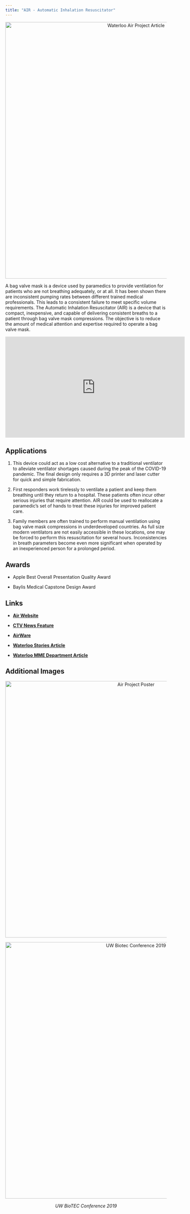 ```yaml
---
title: "AIR - Automatic Inhalation Resuscitator"
---
```


::: {style="text-align: center;"}
<a href="https://uwaterloo.ca/news/students-build-ventilator-could-be-used-covid-19-response" target="_blank"> <img src="images/Waterloo Website Article.PNG" alt="Waterloo Air Project Article" width="800"/> </a>
:::

A bag valve mask is a device used by paramedics to provide ventilation for patients who are not breathing adequately, or at all. It has been shown there are inconsistent pumping rates between different trained medical professionals. This leads to a consistent failure to meet specific volume requirements. The Automatic Inhalation Resuscitator (AIR) is a device that is compact, inexpensive, and capable of delivering consistent breaths to a patient through bag valve mask compressions. The objective is to reduce the amount of medical attention and expertise required to operate a bag valve mask.

```{=html}
<iframe width="560" height="315" src="https://www.youtube.com/embed/Q-ippT9bnYs" title="
AIR: An Inexpensive Mechanical Ventilator Alternative" frameborder="0" allow="accelerometer; autoplay; clipboard-write; encrypted-media; gyroscope; picture-in-picture" allowfullscreen>
```

</iframe>

## Applications

1.  This device could act as a low cost alternative to a traditional ventilator to alleviate ventilator shortages caused during the peak of the COVID-19 pandemic. The final design only requires a 3D printer and laser cutter for quick and simple fabrication.

2.  First responders work tirelessly to ventilate a patient and keep them breathing until they return to a hospital. These patients often incur other serious injuries that require attention. AIR could be used to reallocate a paramedic's set of hands to treat these injuries for improved patient care.

3.  Family members are often trained to perform manual ventilation using bag valve mask compressions in underdeveloped countries. As full size modern ventilators are not easily accessible in these locations, one may be forced to perform this resuscitation for several hours. Inconsistencies in breath parameters become even more significant when operated by an inexperienced person for a prolonged period.

## Awards

-   Apple Best Overall Presentation Quality Award

-   Baylis Medical Capstone Design Award

## Links

-   [**Air Website**](https://the-air-project.github.io/)

-   [**CTV News Feature**](https://www.youtube.com/watch?v=ibWi_oXtrwI)

-   [**AirWare**](https://github.com/The-AIR-Project/airware)

-   [**Waterloo Stories Article**](https://uwaterloo.ca/news/students-build-ventilator-could-be-used-covid-19-response)

-   [**Waterloo MME Department Article**](https://uwaterloo.ca/mechanical-mechatronics-engineering/news/mme-student-capstone-team-featured-ctv-news-their?fbclid=IwAR2pb95tR8LPSUl5TfqZjTSaST-ne84W2jMiIoi9B0piatyp8J2jECHnnWA)

## Additional Images

::: {style="text-align: center;"}
<img src="images/poster_final.png" alt="Air Project Poster" width="800"/>

<img src="images/biotec_conference.jfif" alt="UW Biotec Conference 2019" width="800"/>

<figcaption><em>UW BioTEC Conference 2019</em></figcaption>
:::
